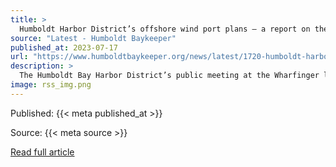 ```yaml
---
title: >
  Humboldt Harbor District’s offshore wind port plans – a report on the scoping meeting
source: "Latest - Humboldt Baykeeper"
published_at: 2023-07-17
url: "https://www.humboldtbaykeeper.org/news/latest/1720-humboldt-harbor-district-s-offshore-wind-port-plans-a-report-on-the-scoping-meeting"
description: >
  The Humboldt Bay Harbor District’s public meeting at the Wharfinger last night turned out to be one of the most heartening public meetings I’ve attended. (See background here.) Not only was almost all the discussion and public comment on point, concise and thoughtful, but the wide-ranging concerns brought up proved to be near-universal among the disparate crowd: Most people want to see offshore wind “done right.”When considering a lease with multinational maritime energy corporation Crowley to build a massive new “heavy lift marine terminal” on the Samoa Peninsula to service California and Oregon’s planned offshore wind farms, “done right” means emphasizing:local job sourcing,&nbsp;tribal consultation,&nbsp;environmental protections, especially through committing to a “green” port,&nbsp;avoiding impacts to commercial fishermen,minimizing harm to residents on the Samoa Peninsula,&nbsp;limiting recreational impacts and&nbsp;ensuring tangible community benefits.Not every single person cared about every single thing equally, but no one voiced opposition to anything on that list.Read More
image: rss_img.png
---
```



  Published: {{< meta published_at >}}
  

  Source: {{< meta source >}}
  

  [Read full article]({{< meta url >}}){target='blank'}
  

